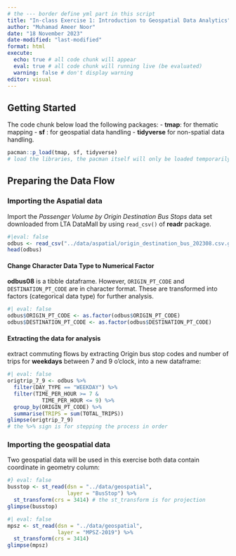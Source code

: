 ```yaml
---
# the --- border define yml part in this script
title: "In-class Exercise 1: Introduction to Geospatial Data Analytics"
author: "Muhamad Ameer Noor"
date: "18 November 2023"
date-modified: "last-modified"
format: html
execute:
  echo: true # all code chunk will appear
  eval: true # all code chunk will running live (be evaluated)
  warning: false # don't display warning
editor: visual 
---
```


## Getting Started

The code chunk below load the following packages: - **tmap**: for thematic mapping - **sf** : for geospatial data handling - **tidyverse** for non-spatial data handling.

```r
pacman::p_load(tmap, sf, tidyverse)
# load the libraries, the pacman itself will only be loaded temporarily
```

## Preparing the Data Flow

### Importing the Aspatial data

Import the *Passenger Volume by Origin Destination Bus Stops* data set downloaded from LTA DataMall by using `read_csv()` of **readr** package.

```r
#|eval: false
odbus <- read_csv("../data/aspatial/origin_destination_bus_202308.csv.gz")
head(odbus)
```

#### Change Character Data Type to Numerical Factor

**odbus08** is a tibble dataframe. However, `ORIGIN_PT_CODE` and `DESTINATION_PT_CODE` are in character format. These are transformed into factors (categorical data type) for further analysis.

```r
#| eval: false
odbus$ORIGIN_PT_CODE <- as.factor(odbus$ORIGIN_PT_CODE)
odbus$DESTINATION_PT_CODE <- as.factor(odbus$DESTINATION_PT_CODE)
```

#### Extracting the data for analysis

extract commuting flows by extracting Origin bus stop codes and number of trips for **weekdays** between 7 and 9 o'clock, into a new dataframe:

```r
#| eval: false
origtrip_7_9 <- odbus %>%
  filter(DAY_TYPE == "WEEKDAY") %>%
  filter(TIME_PER_HOUR >= 7 &
           TIME_PER_HOUR <= 9) %>%
  group_by(ORIGIN_PT_CODE) %>%
  summarise(TRIPS = sum(TOTAL_TRIPS))
glimpse(origtrip_7_9)
# the %>% sign is for stepping the process in order 
```

### Importing the geospatial data

Two geospatial data will be used in this exercise both data contain coordinate in geometry column:

```r
#} eval: false
busstop <- st_read(dsn = "../data/geospatial",
                   layer = "BusStop") %>%
  st_transform(crs = 3414) # the st_transform is for projection
glimpse(busstop)
```

```r
#| eval: false
mpsz <- st_read(dsn = "../data/geospatial",
                layer = "MPSZ-2019") %>%
  st_transform(crs = 3414)
glimpse(mpsz)
```
